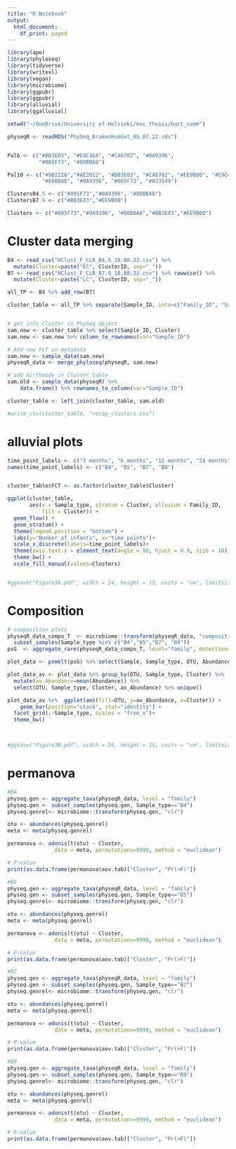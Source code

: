 ```yaml
---
title: "R Notebook"
output:
  html_document:
    df_print: paged
---
```



```r
library(ape)
library(phyloseq)
library(tidyverse)
library(writexl)
library(vegan)
library(microbiome)
library(ggpubr)
library(ggpubr)
library(alluvial)
library(ggalluvial)

setwd("~/OneDrive/University of Helsinki/msc_thesis/bact_comm")
```



```r
physeqR <- readRDS("PhySeq_BrakenHumGut_05.07.22.rds")


Pal6 <- c("#BB3E03", "#E9C46A", "#CA6702", "#0A9396",
          "#005F73", "#80BBA8")

Pal10 <- c("#9B2226","#AE2012", "#BB3E03", "#CA6702", "#EE9B00", "#E9C46A",
           "#80BBA8", "#0A9396", "#005F73", "#033549")

ClustersB4.5 <- c("#005F73","#0A9396", "#80BBA8")
ClustersB7.9 <- c("#BB3E03","#EE9B00")

Clusters <- c("#005F73","#0A9396", "#80BBA8","#BB3E03","#EE9B00")
```



# Cluster data merging
```r

B4 <- read_csv("HClust_F_CLR_B4.5_18.08.22.csv") %>% 
  mutate(Cluster=paste("EC", ClusterID, sep="_")) 
B7 <- read_csv("HClust_F_CLR_B7.9_18.08.22.csv") %>% rowwise() %>%
  mutate(Cluster=paste("LC", ClusterID, sep="_")) 

all_TP <- B4 %>% add_row(B7)

cluster_table <- all_TP %>% separate(Sample_ID, into=c("Family_ID", "Sample_type"), sep="_", remove=FALSE)


# get info Cluster in PhySeq object
sam.new <- cluster_table %>% select(Sample_ID, Cluster)
sam.new <- sam.new %>% column_to_rownames(var="Sample_ID")

# Add new FCT in metadata 
sam.new <- sample_data(sam.new)
physeqR_data <- merge_phyloseq(physeqR, sam.new)

# add birthmode in Cluster table
sam.old <- sample_data(physeqR) %>%
    data.frame() %>% rownames_to_column(var="Sample_ID") 

cluster_table <- left_join(cluster_table, sam.old)

#write_csv(cluster_table, "recap_clusters.csv")
```

# alluvial plots 
```r
time_point_labels <- c("3 months", "6 months", "12 months", "24 months")
names(time_point_labels) <- c("B4", "B5", "B7", "B9")


cluster_table$FCT <- as.factor(cluster_table$Cluster)

ggplot(cluster_table,
       aes(x = Sample_type, stratum = Cluster, alluvium = Family_ID,
           fill = Cluster)) +
  geom_flow() +
  geom_stratum() +
  theme(legend.position = "bottom") +
  labs(y="Number of infants", x="time points")+
  scale_x_discrete(labels=time_point_labels)+
  theme(axis.text.x = element_text(angle = 50, hjust = 0.9, size = 10)) +
  theme_bw() +
  scale_fill_manual(values=Clusters)


#ggsave("Figure3A.pdf", width = 24, height = 15, units = "cm", limitsize = F)
```

# Composition
```r

# composition plots
physeqR_data_compo_T  <- microbiome::transform(physeqR_data, "compositional") %>%
  subset_samples(Sample_type %in% c("B4","B5","B7", "B9"))
psG  <- aggregate_rare(physeqR_data_compo_T, level="family", detection=0.1, prevalence=0.1) 

plot_data <- psmelt(psG) %>% select(Sample, Sample_type, OTU, Abundance, Cluster)

plot_data_av <- plot_data %>% group_by(OTU, Sample_type, Cluster) %>% 
  mutate(av_Abundance=mean(Abundance)) %>%
  select(OTU, Sample_type, Cluster, av_Abundance) %>% unique()

plot_data_av %>%  ggplot(aes(fill=OTU, y=av_Abundance, x=Cluster)) + 
    geom_bar(position="stack", stat="identity") +
  facet_grid(.~Sample_type, scales = "free_x")+
  theme_bw()
  


#ggsave("Figure3B.pdf", width = 24, height = 15, units = "cm", limitsize = F)
```

# permanova

```r

#B4 
physeq.gen <- aggregate_taxa(physeqR_data, level = "family")
physeq.gen <- subset_samples(physeq.gen, Sample_type=="B4")
physeq.genrel<- microbiome::transform(physeq.gen, "clr")

otu <- abundances(physeq.genrel)
meta <- meta(physeq.genrel)

permanova <- adonis(t(otu) ~ Cluster,
               data = meta, permutations=9999, method = "euclidean")

# P-value
print(as.data.frame(permanova$aov.tab)["Cluster", "Pr(>F)"])
```


```r
#B5
physeq.gen <- aggregate_taxa(physeqR_data, level = "family")
physeq.gen <- subset_samples(physeq.gen, Sample_type=="B5")
physeq.genrel<- microbiome::transform(physeq.gen, "clr")

otu <- abundances(physeq.genrel)
meta <- meta(physeq.genrel)

permanova <- adonis(t(otu) ~ Cluster,
               data = meta, permutations=9999, method = "euclidean")

# P-value
print(as.data.frame(permanova$aov.tab)["Cluster", "Pr(>F)"])
```

```r
#B7
physeq.gen <- aggregate_taxa(physeqR_data, level = "family")
physeq.gen <- subset_samples(physeq.gen, Sample_type=="B7")
physeq.genrel<- microbiome::transform(physeq.gen, "clr")

otu <- abundances(physeq.genrel)
meta <- meta(physeq.genrel)

permanova <- adonis(t(otu) ~ Cluster,
               data = meta, permutations=9999, method = "euclidean")

# P-value
print(as.data.frame(permanova$aov.tab)["Cluster", "Pr(>F)"])
```


```r
#B9
physeq.gen <- aggregate_taxa(physeqR_data, level = "family")
physeq.gen <- subset_samples(physeq.gen, Sample_type=="B9")
physeq.genrel<- microbiome::transform(physeq.gen, "clr")

otu <- abundances(physeq.genrel)
meta <- meta(physeq.genrel)

permanova <- adonis(t(otu) ~ Cluster,
               data = meta, permutations=9999, method = "euclidean")

# P-value
print(as.data.frame(permanova$aov.tab)["Cluster", "Pr(>F)"])
```


